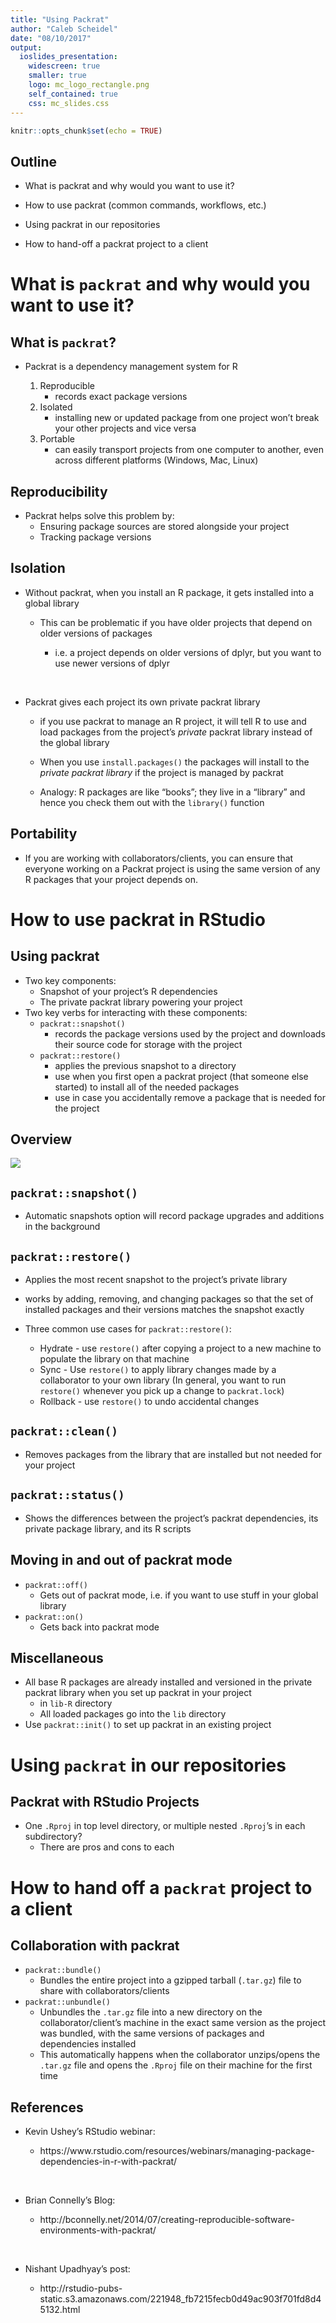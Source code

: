 ```yaml
---
title: "Using Packrat"
author: "Caleb Scheidel"
date: "08/10/2017"
output: 
  ioslides_presentation:
    widescreen: true
    smaller: true
    logo: mc_logo_rectangle.png
    self_contained: true
    css: mc_slides.css
---
```


```r
knitr::opts_chunk$set(echo = TRUE)
```

## Outline

- What is packrat and why would you want to use it? 

- How to use packrat (common commands, workflows, etc.)

- Using packrat in our repositories

- How to hand-off a packrat project to a client
&nbsp;


# What is `packrat` and why would you want to use it?

## What is `packrat`?

- Packrat is a dependency management system for R

    1. Reproducible 
        - records exact package versions
        
    2. Isolated
        - installing new or updated package from one project won't break your other projects and vice versa
        
    3. Portable
        - can easily transport projects from one computer to another, even across different platforms (Windows, Mac, Linux)
    
## Reproducibility
  
- Packrat helps solve this problem by:
    - Ensuring package sources are stored alongside your project
    - Tracking package versions

## Isolation

- Without packrat, when you install an R package, it gets installed into a global library

    - This can be problematic if you have older projects that depend on older versions of packages
  
        - i.e. a project depends on older versions of dplyr, but you want to use newer versions of dplyr
    
&nbsp;    
    
- Packrat gives each project its own private packrat library

    - if you use packrat to manage an R project, it will tell R to use and load packages from the project's _private_ packrat library instead of the global library
  
    - When you use `install.packages()` the packages will install to the _private_ _packrat_ _library_ if the project is managed by packrat
  
    - Analogy: R packages are like "books"; they live in a "library" and hence you check them out with the `library()` function


## Portability

- If you are working with collaborators/clients, you can ensure that everyone working on a Packrat project is using the same version of any R packages that your project depends on.


# How to use packrat in RStudio

## Using packrat

- Two key components: 
    - Snapshot of your project's R dependencies
    - The private packrat library powering your project
  
- Two key verbs for interacting with these components:
    - `packrat::snapshot()`
        - records the package versions used by the project and downloads their source code for storage with the project
    - `packrat::restore()`
        - applies the previous snapshot to a directory
        - use when you first open a packrat project (that someone else started) to install all of the needed packages
        - use in case you accidentally remove a package that is needed for the project

## Overview

![](packrat-overview.png)



## `packrat::snapshot()`

- Automatic snapshots option will record package upgrades and additions in the background


## `packrat::restore()`

- Applies the most recent snapshot to the project's private library
- works by adding, removing, and changing packages so that the set of installed packages and their versions matches the snapshot exactly

- Three common use cases for `packrat::restore()`:
    - Hydrate - use `restore()` after copying a project to a new machine to populate the library on that machine
    - Sync - Use `restore()` to apply library changes made by a collaborator to your own library (In general, you want to run `restore()` whenever you pick up a change to `packrat.lock`)
    - Rollback - use `restore()` to undo accidental changes 

## `packrat::clean()`

- Removes packages from the library that are installed but not needed for your project
      
## `packrat::status()`

- Shows the differences between the project's packrat dependencies, its private package library, and its R scripts


## Moving in and out of packrat mode

- `packrat::off()`
    - Gets out of packrat mode, i.e. if you want to use stuff in your global library
  
- `packrat::on()`
    - Gets back into packrat mode
  
  
## Miscellaneous

- All base R packages are already installed and versioned in the private packrat library when you set up packrat in your project
    - in `lib-R` directory
    - All loaded packages go into the `lib` directory
  
- Use `packrat::init()` to set up packrat in an existing project
    
    
# Using `packrat` in our repositories

## Packrat with RStudio Projects

- One `.Rproj` in top level directory, or multiple nested `.Rproj`'s in each subdirectory?
    - There are pros and cons to each
    

# How to hand off a `packrat` project to a client

## Collaboration with packrat

- `packrat::bundle()`
    - Bundles the entire project into a gzipped tarball (`.tar.gz`) file to share with collaborators/clients
  
- `packrat::unbundle()`
    - Unbundles the `.tar.gz` file into a new directory on the collaborator/client's machine in the exact same version as the project was bundled, with the same versions of packages and dependencies installed
    - This automatically happens when the collaborator unzips/opens the `.tar.gz` file and opens the `.Rproj` file on their machine for the first time

## References

- Kevin Ushey's RStudio webinar: 

    - https://www.rstudio.com/resources/webinars/managing-package-dependencies-in-r-with-packrat/ 

&nbsp;

- Brian Connelly's Blog: 

    - http://bconnelly.net/2014/07/creating-reproducible-software-environments-with-packrat/

&nbsp;

- Nishant Upadhyay's post: 

    - http://rstudio-pubs-static.s3.amazonaws.com/221948_fb7215fecb0d49ac903f701fd8d45132.html
